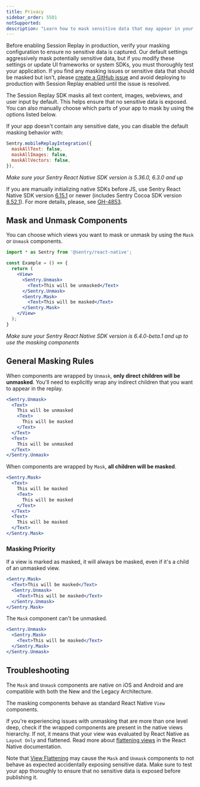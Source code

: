 ```yaml
---
title: Privacy
sidebar_order: 5501
notSupported:
description: "Learn how to mask sensitive data that may appear in your app in Session Replay."
---
```


<Alert level="warning">

Before enabling Session Replay in production, verify your masking configuration to ensure no sensitive data is captured. Our default settings aggressively mask potentially sensitive data, but if you modify these settings or update UI frameworks or system SDKs, you must thoroughly test your application. If you find any masking issues or sensitive data that should be masked but isn't, please [create a GitHub issue](https://github.com/getsentry/sentry-react-native/issues/new/choose) and avoid deploying to production with Session Replay enabled until the issue is resolved.

</Alert>

The Session Replay SDK masks all text content, images, webviews, and user input by default. This helps ensure that no sensitive data is exposed. You can also manually choose which parts of your app to mask by using the options listed below.

If your app doesn't contain any sensitive date, you can disable the default masking behavior with:

```javascript
Sentry.mobileReplayIntegration({
  maskAllText: false,
  maskAllImages: false,
  maskAllVectors: false,
}),
```

_Make sure your Sentry React Native SDK version is 5.36.0, 6.3.0 and up_

<Alert level="warning">

If you are manually initializing native SDKs before JS, use Sentry React Native SDK version [6.15.1](https://github.com/getsentry/sentry-react-native/releases/tag/6.15.1) or newer (includes Sentry Cocoa SDK version [8.52.1](https://github.com/getsentry/sentry-cocoa/releases/tag/8.52.1)). For more details, please, see [GH-4853](https://github.com/getsentry/sentry-react-native/issues/4853).

</Alert>

## Mask and Unmask Components

You can choose which views you want to mask or unmask by using the `Mask` or `Unmask` components.

```jsx
import * as Sentry from '@sentry/react-native';

const Example = () => {
  return (
    <View>
      <Sentry.Unmask>
        <Text>This will be unmasked</Text>
      </Sentry.Unmask>
      <Sentry.Mask>
        <Text>This will be masked</Text>
      </Sentry.Mask>
    </View>
  );
}
```

_Make sure your Sentry React Native SDK version is 6.4.0-beta.1 and up to use the masking components_

## General Masking Rules

When components are wrapped by `Unmask`, **only direct children will be unmasked**. You'll need to explicitly wrap any indirect children that you want to appear in the replay.

```jsx
<Sentry.Unmask>
  <Text>
    This will be unmasked
    <Text>
      This will be masked
    </Text>
  </Text>
  <Text>
    This will be unmasked
  </Text>
</Sentry.Unmask>
```

When components are wrapped by `Mask`, **all children will be masked**.

```jsx
<Sentry.Mask>
  <Text>
    This will be masked
    <Text>
      This will be masked
    </Text>
  </Text>
  <Text>
    This will be masked
  </Text>
</Sentry.Mask>
```

### Masking Priority

If a view is marked as masked, it will always be masked, even if it's a child of an unmasked view.

```jsx
<Sentry.Mask>
  <Text>This will be masked</Text>
  <Sentry.Unmask>
    <Text>This will be masked</Text>
  </Sentry.Unmask>
</Sentry.Mask>
```

The `Mask` component can't be unmasked.

```jsx
<Sentry.Unmask>
  <Sentry.Mask>
    <Text>This will be masked</Text>
  </Sentry.Mask>
</Sentry.Unmask>
```

## Troubleshooting

The `Mask` and `Unmask` components are native on iOS and Android and are compatible with both the New and the Legacy Architecture.

The masking components behave as standard React Native `View` components.

If you're experiencing issues with unmasking that are more than one level deep, check if the wrapped components are present in the native views hierarchy. If not, it means that your view was evaluated by React Native as `Layout Only` and flattened. Read more about [flattening views](https://reactnative.dev/architecture/view-flattening) in the React Native documentation.

<Alert level="warning">

Note that [View Flattening](https://reactnative.dev/architecture/view-flattening) may cause the `Mask` and `Unmask` components to not behave as expected accidentally exposing sensitive data. Make sure to test your app thoroughly to ensure that no sensitive data is exposed before publishing it.

</Alert>